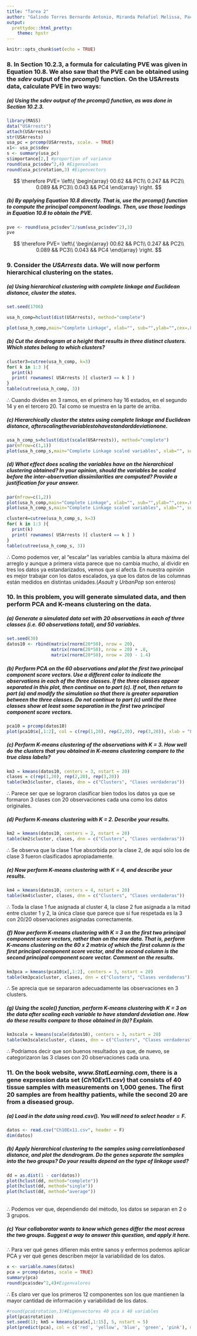 ---
title: "Tarea 2"
author: "Galindo Torres Bernardo Antonio, Miranda Peñafiel Melissa, Pacheco Martínez Mariana"
output: 
  prettydoc::html_pretty:
    theme: hpstr
---

```{r setup, include=FALSE}
knitr::opts_chunk$set(echo = TRUE)
```

<style>
  .col2 {
    columns: 2 200px;         /* number of columns and width in pixels*/
    -webkit-columns: 2 200px; /* chrome, safari */
    -moz-columns: 2 200px;    /* firefox */
  }
  .col3 {
    columns: 3 100px;
    -webkit-columns: 3 100px;
    -moz-columns: 3 100px;
  }
</style

<div class="col2">
 
### 8. In Section 10.2.3, a formula for calculating PVE was given in Equation 10.8. We also saw that the PVE can be obtained using the $sdev$ output of the $prcomp()$ function.\ On the USArrests data, calculate PVE in two ways:
##### (a) Using the $sdev$ output of the $prcomp()$ function, as was done in Section 10.2.3.
```{r}
library(MASS)
data("USArrests")
attach(USArrests)
str(USArrests)
usa_pc = prcomp(USArrests, scale. = TRUE)
x1<- usa_pc$sdev
s <- summary(usa_pc)
s$importance[2,] #proportion of variance
round(usa_pc$sdev^2,4) #Eigenvalues
round(usa_pc$rotation,3) #Eigenvectors
```
 
 $$ \therefore PVE=
                \left\{ 
                \begin{array}
                00.62  && PC1\\
                0.247 && PC2\\
                0.089 && PC3\\
                0.043 && PC4
                \end{array} \right.
                 $$
                
                
##### (b) By applying Equation 10.8 directly. That is, use the $prcomp()$ function to compute the principal component loadings. Then, use those loadings in Equation 10.8 to obtain the PVE. 
```{r}
pve <- round(usa_pc$sdev^2/sum(usa_pc$sdev^2),3)
pve
```
 $$ \therefore PVE=
                \left\{ 
                \begin{array}
                00.62  && PC1\\
                0.247 && PC2\\
                0.089 && PC3\\
                0.043 && PC4
                \end{array} \right.
                 $$

### 9. Consider the $USArrests$ data. We will now perform hierarchical clustering on the states.
##### (a) Using hierarchical clustering with complete linkage and Euclidean distance, cluster the states.
```{r, fig.width=11, fig.height=8}
set.seed(1706)

usa_h_comp=hclust(dist(USArrests), method="complete")

plot(usa_h_comp,main="Complete Linkage", xlab="", sub="",ylab="",cex=.8)
```

##### (b) Cut the dendrogram at a height that results in three distinct clusters. Which states belong to which clusters?
```{r}
cluster3=cutree(usa_h_comp, k=3)
for( k in 1:3 ){
  print(k)
  print( rownames( USArrests )[ cluster3 == k ] )
}
table(cutree(usa_h_comp, 3))

```
$\therefore$  Cuando divides en 3 ramos, en el primero hay 16 estados, en el segundo 14 y en el tercero 20. Tal como se muestra en la parte de arriba.\ 

##### (c) Hierarchically cluster the states using complete linkage and Euclidean distance, $after scaling the variables to have standard deviation one$.
```{r, fig.width=11, fig.height=8} 
usa_h_comp_s=hclust(dist(scale(USArrests)), method="complete")
par(mfrow=c(1,1))
plot(usa_h_comp_s,main="Complete Linkage scaled variables", xlab="", sub="",ylab="", cex=.7)
```

##### (d) What effect does scaling the variables have on the hierarchical clustering obtained? In your opinion, should the variables be scaled before the inter-observation dissimilarities are computed?\ Provide a justification for your answer.
```{r, fig.width=12, fig.height=8}
par(mfrow=c(1,2))
plot(usa_h_comp,main="Complete Linkage", xlab="", sub="",ylab="",cex=.6)
plot(usa_h_comp_s,main="Complete Linkage scaled variables", xlab="", sub="",ylab="", cex=.6)

cluster4=cutree(usa_h_comp_s, k=3)
for( k in 1:3 ){
  print(k)
  print( rownames( USArrests )[ cluster4 == k ] )
}
table(cutree(usa_h_comp_s, 3))
```
$\therefore$ Como podemos ver, al "escalar" las variables cambia la altura máxima del arreglo y aunque a primera vista parece que no cambia mucho, al dividir en tres los datos ya estandarizados, vemos que sí afecta. En nuestra opinión es mejor trabajar con los datos escalados, ya que los datos de las columnas están medidos en distintas unidades.($Asault$ y $UrbanPop$ son enteros) 

### 10. In this problem, you will generate simulated data, and then perform PCA and K-means clustering on the data.
##### (a) Generate a simulated data set with 20 observations in each of three classes (i.e. 60 observations total), and 50 variables. 
```{r}
set.seed(30)
datos10 <- rbind(matrix(rnorm(20*50), nrow = 20),
                 matrix(rnorm(20*50), nrow = 20) + .8,
                 matrix(rnorm(20*50), nrow = 20) - 1.4)
```

##### (b) Perform PCA on the 60 observations and plot the first two principal component score vectors. Use a different color to indicate the observations in each of the three classes. If the three classes appear separated in this plot, then continue on to part (c). If not, then return to part (a) and modify the simulation so that there is greater separation between the three classes. Do not continue to part (c) until the three classes show at least some separation in the first two principal component score vectors.
```{r}
pca10 = prcomp(datos10)
plot(pca10$x[,1:2], col = c(rep(1,20), rep(2,20), rep(3,20)), xlab = "Primer componente principal", ylab = "Segundo componente principal")
```

##### (c) Perform K-means clustering of the observations with K = 3. How well do the clusters that you obtained in K-means clustering compare to the true class labels?
```{r}
km3 = kmeans(datos10, centers = 3, nstart = 20)
clases = c(rep(1,20), rep(2,20), rep(3,20))
table(km3$cluster, clases, dnn = c("Clusters", "Clases verdaderas"))
```
$\therefore$ Parece ser que se lograron clasificar bien todos los datos ya que se formaron 3 clases con 20 observaciones cada una como los datos originales.


##### (d) Perform K-means clustering with K = 2. Describe your results.
```{r}
km2 = kmeans(datos10, centers = 2, nstart = 20)
table(km2$cluster, clases, dnn = c("Clusters", "Clases verdaderas"))
```
$\therefore$ Se observa que la clase 1 fue absorbida por la clase 2, de aquí sólo los de clase 3 fueron clasificados apropiadamente.

##### (e) Now perform K-means clustering with K = 4, and describe your results.
```{r}
km4 = kmeans(datos10, centers = 4, nstart = 20)
table(km4$cluster, clases, dnn = c("Clusters", "Clases verdaderas"))
```
$\therefore$ Toda la clase 1 fue asignada al cluster 4, la clase 2 fue asignada a la mitad entre cluster 1 y 2, la única clase que parece que sí fue respetada es la 3 con 20/20 observaciones asignadas correctamente.

##### (f) Now perform K-means clustering with K = 3 on the first two principal component score vectors, rather than on the raw data. That is, perform K-means clustering on the 60 x 2 matrix of which the first column is the first principal component score vector, and the second column is the second principal component score vector. Comment on the results.
```{r}
km3pca = kmeans(pca10$x[,1:2], centers = 3, nstart = 20)
table(km3pca$cluster, clases, dnn = c("Clusters", "Clases verdaderas"))
```
$\therefore$ Se aprecia que se separaron adecuadamente las observaciones en 3 clusters.

##### (g) Using the scale() function, perform K-means clustering with K = 3 on the data after scaling each variable to have standard deviation one. How do these results compare to those obtained in (b)? Explain.
```{r}
km3scale = kmeans(scale(datos10), centers = 3, nstart = 20)
table(km3scale$cluster, clases, dnn = c("Clusters", "Clases verdaderas"))
```
$\therefore$ Podríamos decir que son buenos resultados ya que, de nuevo, se categorizaron las 3 clases con 20 observaciones cada una.



### 11. On the book website, _www.StatLearning.com_, there is a gene expression data set ($Ch10Ex11.csv$) that consists of 40 tissue samples with measurements on 1,000 genes. The first 20 samples are from healthy patients, while the second 20 are from a diseased group.

##### (a) Load in the data using $read.csv()$. You will need to select $header=F$.
```{r}
datos <- read.csv("Ch10Ex11.csv", header = F)
dim(datos)
```

##### (b) Apply hierarchical clustering to the samples using correlationbased distance, and plot the dendrogram. Do the genes separate the samples into the two groups? Do your results depend on the type of linkage used?
```{r}
dd = as.dist(1 - cor(datos))
plot(hclust(dd, method="complete"))
plot(hclust(dd, method="single"))
plot(hclust(dd, method="average"))
```
\
$\therefore$ Podemos ver que, dependiendo del método, los datos se separan en 2 o 3 grupos. \

##### (c) Your collaborator wants to know which genes differ the most across the two groups. Suggest a way to answer this question, and apply it here.
$\therefore$ Para ver qué genes difieren más entre sanos y enfermos podemos aplicar PCA y ver qué genes describen mejor la variabilidad de los datos.\

```{r}
x <- variable.names(datos)
pca = prcomp(datos, scale = TRUE)
summary(pca)
round(pca$sdev^2,4)#Eigenvalores
```

$\therefore$ Es claro ver que los primeros 12 componentes son los que mantienen la mayor cantidad de información y variabilidad de los datos.   

```{r}
#round(pca$rotation,3)#Eigenvectores 40 pca x 40 variables
plot(pca$rotation)
set.seed(1); km5 = kmeans(pca$x[,1:15], 5, nstart = 5) 
plot(predict(pca), col = c('red', 'yellow', 'blue', 'green', 'pink'), main = "K-Means (k=5)")
```

